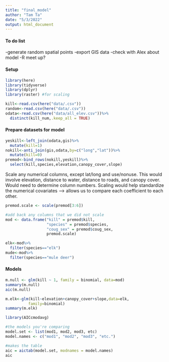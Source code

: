 ```yaml
---
title: "final_model"
author: "Tam Ta"
date: "5/3/2022"
output: html_document
---
```

#### To do list
-generate random spatial points
-export GIS data
-check with Alex about model
-R meet up?


#### Setup
```r
library(here)
library(tidyverse)
library(dplyr)
library(raster) #for scaling
```

```r
kill<-read.csv(here("data/.csv"))
random<-read.csv(here("data/.csv"))
odata<-read.csv(here("data/all_elev.csv"))%>%
  distinct(kill_num,.keep_all = TRUE)
```

#### Prepare datasets for model

```r
yeskill<-left_join(odata,gis)%>%
  mutate(kill=1)
nokill<-anti_join(gis,odata,by=c("long","lat"))%>%
  mutate(kill=0)
premod<-bind_rows(nokill,yeskill)%>%
  select(kill,species,elevation,canopy_cover,slope)
```

Scale any numerical columns, except lat/long and use/nonuse. This would involve elevation, distance to water, distance to roads, and canopy cover. Would need to determine column numbers. Scaling would help standardize the numerical covariates --> allows us to compare each coefficient to each other.

```r
premod.scale <- scale(premod[3:6])

#add back any columns that we did not scale
mod <- data.frame("kill" = premod$kill, 
                  "species" = premod$species,
                  "coug_sex" = premod$coug_sex, 
                  premod.scale)
```

```r
elk<-mod%>%
  filter(species=="elk")
mude<-mod%>%
  filter(species=="mule deer")
```

#### Models
```r
m.null <- glm(kill ~ 1, family = binomial, data=mod)
summary(m.null)
aic(m.null)
```

```r
m.elk<-glm(kill~elevation+canopy_cover+slope,data=elk,
          family=binomial)
summary(m.elk)
```

```r
library(AICcmodavg)

#the models you're comparing
model.set <- list(mod1, mod2, mod3, etc)
model.names <- c("mod1", "mod2", "mod3", "etc.")

#makes the table
aic = aictab(model.set, modnames = model.names)
aic
```